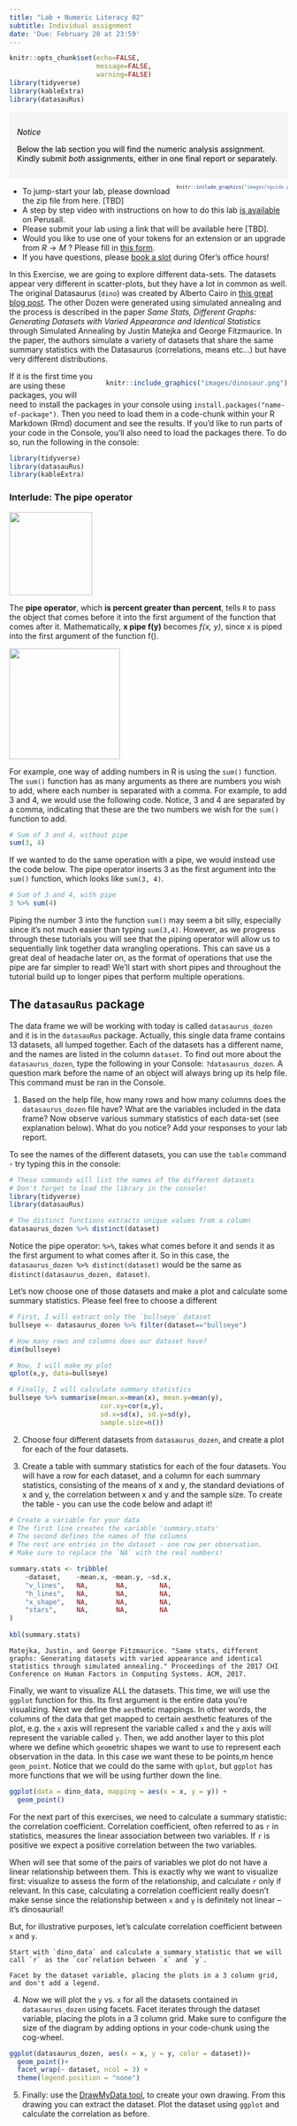 ```yaml
---
title: "Lab + Numeric Literacy 02"
subtitle: Individual assignment
date: 'Due: February 20 at 23:59'
---
```



<style>
.column-left{
  float: left;
  width: 60%;
  text-align: left;
}
.column-right{
  float: right;
  width: 40%;
  text-align: right;
  padding-left: 10px;
}

.column-full{
  float: none;
  width: 100%;
  text-align: left;
}



.column-right-text-left{
  float: right;
  width: 40%;
  text-align: left;
  font-size: 10px;
}




.column-right-text-center{
  float: right;
  width: 40%;
  text-align: center;
  font-size: 16px;
}

.RUsers {
  padding: 1em;
  background: aliceblue;
  color: black;
}



.SPSS {
  padding: 1em;
  background: whitesmoke;
  color: black;
}

</style>


```r
knitr::opts_chunk$set(echo=FALSE,
                      message=FALSE,
                      warning=FALSE)
library(tidyverse)
library(kableExtra)
library(datasauRus)

```



::: { .SPSS }

*Notice* 

Below the lab section you will find the numeric analysis assignment. Kindly submit *both* assignments, either in one final report or separately. 

:::



<div class="column-right-text-left">
<!-- </div> -->
```r
knitr::include_graphics("images/vguide.png")
```


</div>

* To jump-start your lab, please download the zip file from here. [TBD]
* A step by step video with instructions on how to do this lab [is available](https://app.perusall.com/courses/grl-2a-statistics-i/orgs-lab-2a?assignmentId=pC5mbRCxgWRxmmiAk&part=1) on Perusall.
* Please submit your lab using a link that will be available here [TBD].  
* Would you like to use one of your tokens for an extension or an upgrade from $R \rightarrow M$ ? Please fill in [this form](https://bit.ly/3Lx6Xo4).
* If you have questions, please [book a slot](https://bit.ly/OferMeet) during Ofer's office hours!


<!-- * Feel free to use the [template zip file](https://github.com/OferEngel/SO/raw/origin/backup/Lab%2002/MY-NAME-HERE-Lab-02.zip) to jump start your report. -->
<!-- * Please submit your lab using [this link](https://docs.google.com/forms/d/e/1FAIpQLScEBz8qHNwtUR21zEwgpJm2o3vuv5YQ2Xjqbas1YMIKS5xY3A/viewform)   -->





In this Exercise, we are going to explore different data-sets. The datasets appear very different in scatter-plots, but they have a lot in common as well. The original Datasaurus (`dino`) was created by Alberto Cairo in [this great blog post](http://www.thefunctionalart.com/2016/08/download-datasaurus-never-trust-summary.html). The other Dozen were generated using simulated annealing and the process is described in the paper *Same Stats, Different Graphs: Generating Datasets with Varied Appearance and Identical Statistics* through Simulated Annealing by Justin Matejka and George Fitzmaurice. In the paper, the authors simulate a variety of datasets that share the same summary statistics with the Datasaurus (correlations, means etc...) but have very different distributions.





<div style= "float:right;position: relative; margin-left: 20px">
```r
knitr::include_graphics("images/dinosaur.png")
```
</div>

If it is the first time you are using these packages, you  will need to install the packages in your console using `install.packages("name-of-package")`. Then you need to load them in a code-chunk within your R Markdown (Rmd) document and see the results.
If you’d like to run parts of your code in the Console, you’ll also need to load the packages there. To do so, run the following in the console:

```r
library(tidyverse) 
library(datasauRus)
library(kableExtra)
```





### Interlude: The pipe operator

![](images/pipe-operator.png){width=150}

The **pipe operator**, which **is percent greater than percent**, tells `R` to pass the object that comes before it into the first argument of the function that comes after it. Mathematically, **x pipe f(y)** becomes *f(x, y)*, since x is piped into the first argument of the function f().

![](images/pipe-operator2.png){width=200}

For example, one way of adding numbers in R is using the `sum()` function. The `sum()` function has as many arguments as there are numbers you wish to add, where each number is separated with a comma. For example, to add 3 and 4, we would use the following code. Notice, 3 and 4 are separated by a comma, indicating that these are the two numbers we wish for the `sum()` function to add. 

```r
# Sum of 3 and 4, without pipe
sum(3, 4)
```

If we wanted to do the same operation with a pipe, we would instead use the
code below. The pipe operator inserts 3 as the first argument into the `sum()`
function, which looks like `sum(3, 4)`. 

```r
# Sum of 3 and 4, with pipe
3 %>% sum(4)
```

Piping the number  $3$ into the function `sum()`  may seem a bit silly, especially since it's  not much easier than typing `sum(3,4)`. However, as we progress through these tutorials you will see that the piping operator will allow us to sequentially link together data wrangling operations. This can save us a great deal of headache later on, as the format of operations that use the pipe are far simpler to read! We'll start with short pipes and throughout the tutorial build up to longer pipes that perform multiple operations.


##  The `datasauRus` package


The data frame we will be working with today is called `datasaurus_dozen` and it is in the `datasauRus` package. Actually, this single data frame contains 13 datasets, all lumped together. Each of the datasets has a different name, and the names are listed in the column `dataset`. To find out more about the `datasaurus_dozen`, type the following in your Console: `?datasaurus_dozen`. A question mark before the name of an object will always bring up its help file. This command must be ran in the Console.

1. Based on the help file, how many rows and how many columns does the `datasaurus_dozen` file have? What are the variables included in the data frame? Now observe various summary statistics of each data-set (see explanation below). What do you notice? Add your responses to your lab report.

To see the names of the different datasets, you can use the `table` command - try typing this in the console: 

```r
# These commands will list the names of the different datasets
# Don't forget to load the library in the console!
library(tidyverse) 
library(datasauRus)

# The distinct functions extracts unique values from a column
datasaurus_dozen %>% distinct(dataset) 

```

Notice the pipe operator: `%>%`, takes what comes before it and sends it as the first argument to what comes after it. So in this case, the `datasaurus_dozen %>% distinct(dataset)` would be the same as `distinct(datasaurus_dozen, dataset)`.


Let's now choose one of those datasets and make a plot and calculate some summary statistics. Please feel free to choose a different 

```r

# First, I will extract only the `bullseye` dataset
bullseye <- datasaurus_dozen %>% filter(dataset=="bullseye") 

# How many rows and columns does our dataset have? 
dim(bullseye)

# Now, I will make my plot 
qplot(x,y, data=bullseye)

# Finally, I will calculate summary statistics
bullseye %>% summarise(mean.x=mean(x), mean.y=mean(y), 
                       cor.xy=cor(x,y),
                       sd.x=sd(x), sd.y=sd(y), 
                       sample.size=n())

```

2. Choose four different datasets from `datasaurus_dozen`, and create a plot for each of the four datasets. 

3. Create a table with summary statistics for each of the four datasets. You will have a row for each dataset, and a column for each summary statistics, consisting of the means of x and y, the standard deviations of x and y, the correlation between x and y and the sample size. To create the table - you can use the code below and adapt it!

```r

# Create a variable for your data 
# The first line creates the variable 'summary.stats' 
# The second defines the names of the columns
# The rest are entries in the dataset - one row per observation.
# Make sure to replace the `NA` with the real numbers!

summary.stats <- tribble(
    ~dataset,    ~mean.x, ~mean.y, ~sd.x, 
    "v_lines",   NA,       NA,        NA,
    "h_lines",   NA,       NA,        NA,
    "x_shape",   NA,       NA,        NA,
    "stars",     NA,       NA,        NA
)
  
kbl(summary.stats)

```


```marginfigure
Matejka, Justin, and George Fitzmaurice. "Same stats, different graphs: Generating datasets with varied appearance and identical statistics through simulated annealing." Proceedings of the 2017 CHI Conference on Human Factors in Computing Systems. ACM, 2017.
```

 

Finally, we want to visualize ALL the datasets. This time, we will use the `ggplot` function for this. Its first argument is the entire data you're visualizing. Next we define the `aes`thetic mappings. In other words, the columns of the data that get mapped to certain aesthetic features of the plot, e.g. the `x` axis will represent the variable called `x` and the `y` axis will represent the variable called `y`. Then, we add another layer to this plot where we define which `geom`etric shapes we want to use to represent each observation in the data. In this case we want these to be points,m hence `geom_point`. Notice that we could do the same with `qplot`, but `ggplot` has more functions that we will be using further down the line. 

```r
ggplot(data = dino_data, mapping = aes(x = x, y = y)) +
  geom_point()
```

For the next part of this exercises, we need to calculate a summary statistic: the correlation coefficient. Correlation coefficient, often referred to as `r` in statistics, measures the linear association between two variables. If `r` is positive we expect a positive correlation between the two variables. 

When  will see that some of the pairs of variables we plot do not have a linear relationship between them. This is exactly why we want to visualize first: visualize to assess the form of the relationship, and calculate `r` only if relevant. In this case, calculating a correlation coefficient really doesn't make sense since the relationship between `x` and `y` is definitely not linear -- it's dinosaurial!

But, for illustrative purposes, let's calculate correlation coefficient between `x` and `y`.

```marginfigure
Start with `dino_data` and calculate a summary statistic that we will call `r` as the `cor`relation between `x` and `y`. 

```



```marginfigure
Facet by the dataset variable, placing the plots in a 3 column grid, and don't add a legend.
```

4. Now we will plot the `y` vs. `x` for all the datasets contained in `datasaurus_dozen` using facets. Facet iterates through the dataset variable, placing the plots in a 3 column grid. Make sure to configure the size of the diagram by adding options in your code-chunk  using the cog-wheel.

```r
ggplot(datasaurus_dozen, aes(x = x, y = y, color = dataset))+
  geom_point()+
  facet_wrap(~ dataset, ncol = 3) +
  theme(legend.position = "none")
```


5. Finally: use the [DrawMyData tool](http://robertgrantstats.co.uk/drawmydata.html), to create your own drawing. From this drawing you can extract the dataset. Plot the dataset using `ggplot` and calculate the correlation as before.   


<br/>
<br/>
<br/>
<br/>


# Numeric literacy: International Optimism

What do people think, by country, about whether the world is becoming a better or worse place with each generation? Who is more optimistic — young adults or adults?

Please study the graph below carefully, read the explanation and answer the questions below: 


<!-- <div class="column-full"> -->
<!-- </div> -->
```r
knitr::include_graphics("images/wgitg-optimism.png")
```


<!-- </div> -->

This graph shows how young adults, ages 15 to 24 years old, and adults, ages 40 or older, responded to the question: “Do you think the world is becoming a better or worse place with each generation?” The data is from a survey of more than 21,000 people from 21 countries who are part of nationally representative samples from all regions of the world.

### Questions: 

1. What do you notice?

::: { .RUsers}
In your answers, you may like to explore the following: When noticing the survey responses of the 15- to 24-year olds (youth) as compared to the 40+ year olds (parents) for each of the 21 countries, which countries are in each of the following three categories and how would you characterize the countries in each category?
  
*   The youth and parents have a similar level of optimism
*   The youth have more optimism than their parents
*   The parents have more optimism than the youth
What do countries in each group have in common, if anything?
  
  In addition: The difference in responses given by the youth and the parents is measured by the vertical distance a country’s point is from the **y = x**-line (see Stat Nuggets below). Which countries have the largest divergence? Why do you think each of these countries has this large divergence?

Which countries have the largest divergence? Why do you think each of these countries has this large divergence?

:::
    
2. What do you wonder? 

::: { .RUsers}

  Try to formulate a question, related to the graph, something that you would genuinely like to know. Please state your question clearly: as in a statement that ends with a question mark. 

:::
    
3. How does this relate to you and your community?

::: { .RUsers}

  Think of something that makes this graph relate to you personally or to your community, however defined. Make sure that you *do not* talk about something that relates the graph to everyone, no matter who they are, but only to members of *your* community, something *specific* that does not relate to other communities.  
  
::: 
    
4. What’s going on in this graph? Create a catchy headline that captures the graph’s main idea.


<br/>
<br/>
<br/>
<br/>

## Stat - nuggets: 

Below, we define mathematical and statistical terms and how they relate to this graph. 

### SCATTER PLOT

A scatter plot is a graph that is used to display the relationship between two quantitative variables and is described by the direction, strength and form of the relationship, and unusual observations.

  * *Direction*: A positive direction means that the y-variable tends to increase as the x-variable increases (or an uphill trend). A negative direction means that the y-variable tends to decrease as the x-variable increases (or a downhill trend). Relationships between quantitative variables are said to have no direction when there is no consistent positive or negative pattern in the scatter plot.

  * *Strength*: The relationship between two quantitative variables runs from strong, if the points fall in a “tight” pattern, to weak, if they are spread out.

  * *Form*: The form of a relationship is determined by the pattern of the points in the scatter plot. The most common forms are linear and curved. If there is no apparent pattern in the scatter plot, the form is sometimes referred to as scattered.

  * *Outliers*: Unusual points that do not fit the general pattern in the scatter plot are called outliers.

::: { .RUsers}

In the International Optimism graph, the quantitative variables are the percentage of youth and the percentage of parents who responded “Yes” to the survey question “Will the next generation do better than the one that came before?” There are two statistics shown for each of the 21 countries surveyed: the percentage of 40+ year olds who think the world is getting better, which is shown on the x-axis and the percentage of 15- to 24 year olds who think the world is getting better, which is shown on the y-axis. The direction of the relationship is positive. The strength is moderately strong. The form is somewhat linear. There are no unusual countries, though the United States and Japan have the largest difference in opinion between youth and parents.
:::


  * *Y = X LINE* The y = x line is formed by all ordered pairs in which the x-value equals the y-value, such as (0,0), (0.7, 0.7), (13.4, 13.4), etc.
  
::: { .RUsers}

  In the International Optimism graph, The y = x line is a solid line from (0%, 0%) to (100%, 100%). The points on this line show all possible responses for which the same percentage of 40+ year olds and 15- to 24-year olds think the world is getting better.
::: 

  * *STRATIFIED RANDOM SAMPLE*: A sample is a group of individuals selected from the population of interest. A random sample is representative of the population because its members are selected randomly in a way such that all members of the population are equally likely to be selected. However, even well-designed random samples may still be biased, meaning the statistic obtained from the sample may not accurately estimate the true value that would be obtained from the population if the entire population were surveyed. Bias arises for multiple reasons, one of which is undercoverage: where some segments of the population may be under-represented in the sample. To address this possible problem, the population may be divided into strata by characteristics, such as gender or location, and a random sample is selected from each of the strata. In addition, the results of the stratified random samples may be weighted so that the characteristics of the samples are in the same proportion as the characteristics of the entire population.


::: { .RUsers}

In the International Optimism graph, the sample was obtained using a stratified sample design which involved randomly selecting individuals from each of 21 different countries. Depending on the country, each country was stratified by either geographic regions, telephone carriers and/or demographic characteristics. From each country’s strata, a random sample of 15- to 24-year olds and 40+ year olds were interviewed on either landlines or mobile devices. By including users of both landlines and mobile devices, this method reduced some of the bias caused by the differences in age and income distribution of users of landlines or mobile devices. The sample data was then weighted by age, gender, education, race/ethnicity and other factors to minimize over- and under-representing these characteristics. From this weighted data, the statistics for the population of interest were calculated.

::: 